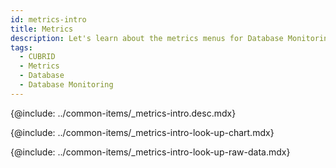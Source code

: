 ```yaml
---
id: metrics-intro
title: Metrics
description: Let's learn about the metrics menus for Database Monitoring analysis.
tags:
  - CUBRID
  - Metrics
  - Database
  - Database Monitoring
---
```



<!-- Overview -->

{@include: ../common-items/_metrics-intro.desc.mdx}

<IntroExam category='db_cubrid_counter'/>

<ProdImg img='metrics-example-00.png' desc=''/>

<!-- View Metrics Chart -->

{@include: ../common-items/_metrics-intro-look-up-chart.mdx}  

<LookupchartDesc metric='Num_adaptive_flush_max_pages' category='db_cubrid_counter' />

<!-- View Metrics Raw Data -->

{@include: ../common-items/_metrics-intro-look-up-raw-data.mdx}  

